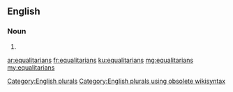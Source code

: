 ==English==

===Noun===
{{head|en}}

# {{plural of|equalitarian}}

[[Category:English plurals]][[Category:English plurals using obsolete wikisyntax]]

[[ar:equalitarians]]
[[fr:equalitarians]]
[[ku:equalitarians]]
[[mg:equalitarians]]
[[my:equalitarians]]